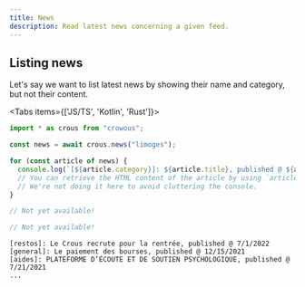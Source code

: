 ```yaml
---
title: News
description: Read latest news concerning a given feed.
---
```



## Listing news

Let's say we want to list latest news by showing their name and category, but not their content.

<Tabs items={['JS/TS', 'Kotlin', 'Rust']}>
```ts tab="JS/TS"
import * as crous from "crowous";

const news = await crous.news("limoges");

for (const article of news) {
  console.log(`[${article.category}]: ${article.title}, published @ ${article.publicationDate.toLocaleDateString()}`);
  // You can retrieve the HTML content of the article by using `article.content`.
  // We're not doing it here to avoid cluttering the console.
}
```
 
```kotlin tab="Kotlin"
// Not yet available!
```

```rust tab="Rust"
// Not yet available!
```
</Tabs>

```console title="output.txt"
[restos]: Le Crous recrute pour la rentrée, published @ 7/1/2022
[general]: Le paiement des bourses, published @ 12/15/2021
[aides]: PLATEFORME D’ÉCOUTE ET DE SOUTIEN PSYCHOLOGIQUE, published @ 7/21/2021
...
```
